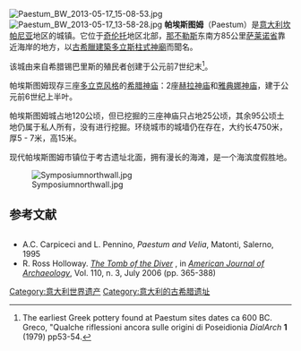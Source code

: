 {{世界文化遗产概要表
| site_img =Veduta di Paestum 2010.jpg
| site_img_capt = 帕埃斯图姆的阿波羅神庙
| site_img_width = 300px
| zh_name = 带'''帕埃斯图姆'''和[[韦利亚|韦利亚]]的考古地点的[[奇伦托和迪亚诺河谷国家公园|奇伦托和迪亚诺河谷国家公园]]，和[[帕杜拉的嘉都西会修院|帕杜拉的嘉都西会修院]]
| en_name = Cilento and Vallo di Diano National Park with the Archaeological sites of Paestum and Velia, and the Certosa di Padula
| fr_name = Parc national du Cilento et du Vallo Diano, avec les sites archéologiques de Paestum et Velia et la Chartreuse de Padula
| country = {{ITA}}
| Region = 欧洲和北美地区
| criterion_c = iii, iv
| rg_year = 1998
| ex_rg_year = 
| remarks = 
| ID = 842
| org_url = http://whc.unesco.org/en/list/842
| map_img = 
| map_img_width = 250px
}}
[[File:Paestum_BW_2013-05-17_15-08-53.jpg|thumb]]
[[File:Paestum_BW_2013-05-17_13-58-28.jpg|thumb]]
'''帕埃斯图姆'''（Paestum）是[[意大利|意大利]][[坎帕尼亚|坎帕尼亚]]地区的城镇。它位于[[奇伦托|奇伦托]]地区北部，[[那不勒斯|那不勒斯]]东南方85公里[[萨莱诺省|萨莱诺省]]靠近海岸的地方，以[[古希臘建築|古希臘建築]][[多立斯柱式|多立斯柱式]][[神庙|神廟]]而聞名。

该城由来自希腊锡巴里斯的殖民者创建于公元前7世纪末<ref>The earliest Greek pottery found at Paestum sites dates ca 600 BC. Greco, "Qualche riflessioni ancora sulle origini di Poseidionia ''DialArch'' '''1''' (1979) pp53-54.</ref>。 

帕埃斯图姆现存三座[[多立克风格|多立克风格]]的[[希腊神庙|希腊神庙]]：2座[[赫拉神庙|赫拉神庙]]和[[雅典娜神庙|雅典娜神庙]]，建于公元前6世纪上半叶。

帕埃斯图姆城占地120公顷，但已挖掘的三座神庙只占地25公顷，其余95公顷土地仍属于私人所有，没有进行挖掘。环绕城市的城墙仍在存在，大约长4750米，厚5 - 7米，高15米。 

现代帕埃斯图姆市镇位于考古遗址北面，拥有漫长的海滩，是一个海滨度假胜地。

[[File:Symposiumnorthwall.jpg|thumb]]

== 参考文献 ==
<div class="references-small" style="-moz-column-count:2; column-count:2;">
<references />
</div>
* A.C. Carpiceci and L. Pennino, ''Paestum and Velia'', Matonti, Salerno, 1995
* R. Ross Holloway. ''[http://www.ajaonline.org/pdfs/110.3/AJA1103_Holloway.pdf The Tomb of the Diver] {{Wayback|url=http://www.ajaonline.org/pdfs/110.3/AJA1103_Holloway.pdf |date=20081219110624 }}'', in ''[[American_Journal_of_Archaeology|American Journal of Archaeology]]'', Vol. 110, n. 3, July 2006 (pp. 365-388)

{{coord|40|25|12|N|15|00|20|E|type:city|display=title}}
{{意大利世界遗产}}
{{模板:Landmarks of Campania}}

{{Authority control}}
[[Category:意大利世界遗产|Category:意大利世界遗产]]
[[Category:意大利的古希腊遗址|Category:意大利的古希腊遗址]]